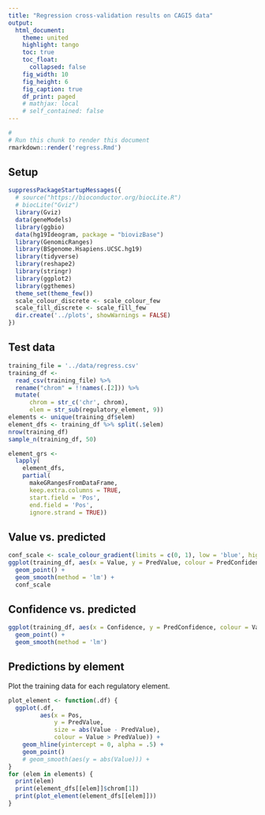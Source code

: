 ```yaml
---
title: "Regression cross-validation results on CAGI5 data"
output:
  html_document:
    theme: united
    highlight: tango
    toc: true
    toc_float:
      collapsed: false
    fig_width: 10
    fig_height: 6
    fig_caption: true
    df_print: paged
    # mathjax: local
    # self_contained: false
---
```


```r
#
# Run this chunk to render this document
rmarkdown::render('regress.Rmd')
```

## Setup
```r
suppressPackageStartupMessages({
  # source("https://bioconductor.org/biocLite.R")
  # biocLite("Gviz")
  library(Gviz)
  data(geneModels)
  library(ggbio)
  data(hg19Ideogram, package = "biovizBase")
  library(GenomicRanges)
  library(BSgenome.Hsapiens.UCSC.hg19)
  library(tidyverse)
  library(reshape2)
  library(stringr)
  library(ggplot2)
  library(ggthemes)
  theme_set(theme_few())
  scale_colour_discrete <- scale_colour_few
  scale_fill_discrete <- scale_fill_few
  dir.create('../plots', showWarnings = FALSE)
})
```


## Test data
```r
training_file = '../data/regress.csv'
training_df <-
  read_csv(training_file) %>%
  rename("chrom" = !!names(.[2])) %>%
  mutate(
      chrom = str_c('chr', chrom),
      elem = str_sub(regulatory_element, 9))
elements <- unique(training_df$elem)
element_dfs <- training_df %>% split(.$elem)
nrow(training_df)
sample_n(training_df, 50)
```

```r
element_grs <-
  lapply(
    element_dfs,
    partial(
      makeGRangesFromDataFrame,
      keep.extra.columns = TRUE,
      start.field = 'Pos',
      end.field = 'Pos',
      ignore.strand = TRUE))
```


## Value vs. predicted
```r
conf_scale <- scale_colour_gradient(limits = c(0, 1), low = 'blue', high = 'red')
ggplot(training_df, aes(x = Value, y = PredValue, colour = PredConfidence)) +
  geom_point() +
  geom_smooth(method = 'lm') +
  conf_scale
```


## Confidence vs. predicted
```r
ggplot(training_df, aes(x = Confidence, y = PredConfidence, colour = Value)) +
  geom_point() +
  geom_smooth(method = 'lm')
```


## Predictions by element
Plot the training data for each regulatory element.
```r
plot_element <- function(.df) {
  ggplot(.df,
         aes(x = Pos,
             y = PredValue,
             size = abs(Value - PredValue),
             colour = Value > PredValue)) +
    geom_hline(yintercept = 0, alpha = .5) +
    geom_point()
    # geom_smooth(aes(y = abs(Value))) +
}
for (elem in elements) {
  print(elem)
  print(element_dfs[[elem]]$chrom[1])
  print(plot_element(element_dfs[[elem]]))
}
```
